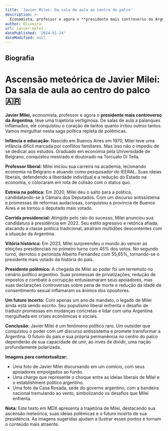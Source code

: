 ```yaml
---
title: 'Javier Milei: Da sala de aula ao centro do palco'
description: >-
  Economista, professor e agora o **presidente mais controverso da Argentina**, teve uma trajetória vertiginosa. De salas de aula a palanques inflamados, ele conquistou o coração de tantos quanto irritou outros tantos. Vamos mergulhar nesta saga política repleta de polêmicas.
author: Oliveira
url: javier-milei
datePublished: '2024-01-24'
dateModified: null
---
```


## Biografia

# Ascensão meteórica de Javier Milei: Da sala de aula ao centro do palco 🇦🇷

**Javier Milei,** economista, professor e agora o **presidente mais controverso da Argentina**, teve uma trajetória vertiginosa. De salas de aula a palanques inflamados, ele conquistou o coração de tantos quanto irritou outros tantos. Vamos mergulhar nesta saga política repleta de polêmicas.

**Infância e educação:** Nascido em Buenos Aires em 1970, Milei teve uma infância difícil marcada por conflitos familiares. Mas isso não o impediu de se dedicar aos estudos. Graduado em economia pela Universidade de Belgrano, conquistou mestrado e doutorado na Torcuato Di Tella.

**Professor liberal:** Milei iniciou sua carreira na academia, lecionando economia na Belgrano e atuando como pesquisador do IEERAL. Suas ideias liberais, defendendo a liberdade individual e a redução do Estado na economia, o colocaram em rota de colisão com o status quo.

**Estreia na política:** Em 2020, Milei deu o salto para a política, candidatando-se à Câmara dos Deputados. Com um discurso antissistema e promessas de reformas audaciosas, conquistou a província de Buenos Aires e se tornou o deputado mais votado.

**Corrida presidencial:** Atingido pelo raio do sucesso, Milei anunciou sua candidatura à presidência em 2022. Seu estilo agressivo e retórica afiada, atacando a classe política tradicional, atraíram multidões descontentes com a situação da Argentina.

**Vitória histórica:** Em 2023, Milei surpreendeu o mundo ao vencer as eleições presidenciais no primeiro turno com 45% dos votos. No segundo turno, derrotou o peronista Alberto Fernández com 55,65%, tornando-se o presidente mais votado da história do país.

**Presidente polêmico:** A chegada de Milei ao poder foi um terremoto no cenário político argentino. Suas promessas de privatizações, redução de impostos e combate à corrupção entusiasmaram seus apoiadores, mas suas declarações controversas sobre pena de morte e redução da idade de consentimento sexual inflamaram os ânimos dos opositores.

**Um futuro incerto:** Com apenas um ano de mandato, o legado de Milei ainda está sendo escrito. Seu populismo liberal enfrenta o desafio de traduzir promessas em mudanças concretas e lidar com uma Argentina mergulhada em crises econômicas e sociais.

**Conclusão:** Javier Milei é um fenômeno político raro. Um outsider que conquistou o poder com um discurso antissistema e promete transformar a Argentina. O futuro do país e sua própria permanência no centro do palco dependerão de sua capacidade de unir, ao invés de dividir, uma nação profundamente polarizada.

**Imagens para contextualizar:**

* Uma foto de Javier Milei discursando em um comício, com seus apoiadores empolgados ao fundo.
* Uma charge que represente o choque entre as ideias liberais de Milei e o establishment político argentino.
* Uma foto da Casa Rosada, sede do governo argentino, com a bandeira nacional tremulando ao vento, simbolizando os desafios que Milei enfrenta.

**Nota:** Este texto em MDX apresenta a trajetória de Milei, destacando sua ascensão meteórica, suas ideias polêmicas e o futuro incerto de sua presidência. As imagens sugeridas ajudam a ilustrar esses pontos e tornam o conteúdo mais atraente.



